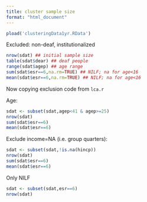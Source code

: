 ```yaml
---
title: cluster sample size
format: "html_document"
---
```


```r
pload('clusteringData1yr.RData')

```
Excluded: non-deaf, institutionalized

```r
nrow(sdat) ## initial sample size
table(sdat$dear) ## deaf people
range(sdat$agep) ## age range
sum(sdat$esr==6,na.rm=TRUE) ## NILF; na for age<16
mean(sdat$esr==6,na.rm=TRUE) ## NILF; na for age<16
```

Now copying exclusion code from `lca.r`

Age:
```r
sdat <- subset(sdat,agep<41 & agep>=25)
nrow(sdat)
sum(sdat$esr==6)
mean(sdat$esr==6)
```

Exclude income=NA (i.e. group quarters):
```r
sdat <- subset(sdat,!is.na(hincp))
nrow(sdat)
sum(sdat$esr==6)
mean(sdat$esr==6)
```

Only NILF
```r
sdat <- subset(sdat,esr==6)
nrow(sdat)
```
